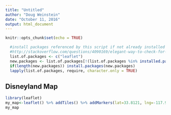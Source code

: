 ---
title: "Untitled"
author: "Doug Weinstein"
date: "October 11, 2016"
output: html_document
---

```{r setup, include=FALSE}
knitr::opts_chunk$set(echo = TRUE)
```

```{r, echo=FALSE, results='hide', message=FALSE, warning=FALSE, cache=TRUE}
  #install packages referenced by this script if not already installed
  #http://stackoverflow.com/questions/4090169/elegant-way-to-check-for-missing-packages-and-install-them
  list.of.packages <- c("leaflet")
  new.packages <- list.of.packages[!(list.of.packages %in% installed.packages()[,"Package"])]
  if(length(new.packages)) install.packages(new.packages)
  lapply(list.of.packages, require, character.only = TRUE)
```

## Disneyland Map
```{r}
library(leaflet)
my_map<-leaflet() %>% addTiles() %>% addMarkers(lat=33.8121, lng=-117.9190,popup="Disneyland")
my_map
```
